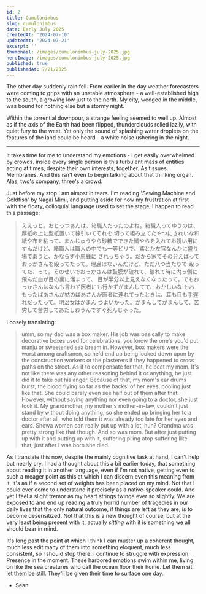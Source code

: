 ```yaml
---
id: 2
title: Cumulonimbus
slug: cumulonimbus
date: Early July 2025
createdAt: '2024-07-10'
updatedAt: '2024-07-21'
excerpt: ''
thumbnail: /images/cumulonimbus-july-2025.jpg
heroImage: /images/cumulonimbus-july-2025.jpg
published: true
publishedAt: 7/21/2025
---
```


The other day suddenly rain fell. From earlier in the day weather forecasters
were coming to grips with an unstable atmosphere - a well-established high
to the south, a growing low just to the north. My city, wedged in the middle,
was bound for nothing else but a stormy night. 

Within the torrential downpour, a strange feeling seemed to well up. Almost 
as if the axis of the Earth had been flipped, thunderclouds rolled lazily,
with quiet fury to the west. Yet only the sound of splashing water droplets
on the features of the land could be heard - a white noise ushering in the night.

---

It takes time for me to understand my emotions - I get easily overwhelmed by crowds.
inside every single person is this turbulent mass of entities acting at times,
despite their own interests, together. As tissues. Membranes. And this isn't 
even to begin talking about that thinking organ. Alas, two's company, three's a crowd.

Just before my stop I am almost in tears. I'm reading 'Sewing Machine and Goldfish' by Nagai Mimi, 
and putting aside for now my frustration at first with the floaty, colloquial language used to set 
the stage, I happen to read this passage:

>ええっと。おとっつぁんは、箱職人だったのよね。箱職人ってゆうのは、厚紙の上に型紙置いて線引いてそれを
>切って組み立てたやつにきれいな和紙や布を粘って、まんじゅうやら砂糖でできた鯛やらを入れてお祝い用に
>すんだけど、箱職人は職人の中でも一等ビリで、鳶とか左官なんかに盛り場であうと、かならず小馬鹿に
>されっちゃう。だから家でその分えばっておっかさんを殴ってたって。理屈はないんだけど、ただ八つ当たりで
>殴ってた、って。そのせいでおっかさんは鼓膜が破れて、破れて時に内っ側に飛んだ血が目の裏に溜まって、
>目が半分以上見えなくなったって。でもおっかさんはなんも言わず医者にも行かずがまんしてて、おかしいな
>とおもったばあさんが姑のばあさんが医者に連れてったときは、耳も目も手遅れだったって。明治女はがまん
>づよいかった。がまんしてがまんして、苦労して苦労してあたしおうんですぐ死んじゃった。

Loosely translating:

> umm, so my dad was a box maker. His job was basically to make decorative boxes used for
> celebrations, you know the one's you'd put manju or sweetened sea bream in. However, box makers
> were the worst among craftsmen, so he'd end up being looked down upon by the construction 
> workers or the plasterers if they happened to cross paths on the street. As if to compensate for that,
> he beat my mom. It's not like there was any other reasoning behind it or anything, he just did it
> to take out his anger. Because of that, my mom's ear drums burst, the blood flying so far as
> the backs' of her eyes, pooling just like that. She could barely even see half out of them after that.
> However, without saying anything nor even going to a doctor, she just took it. My grandmother,
> my mother's mother-in-law, couldn't just stand by without doing anything, so she ended up bringing
> her to a doctor after all, who told them it was already too late for her eyes and ears. Showa women
> can really put up with a lot, huh? Grandma was pretty strong like that though. And so was mom. But
> after just putting up with it and putting up with it, suffering piling atop suffering like that,
> just after I was born she died.

As I translate this now, despite the mainly cognitive task at hand, I can't help but nearly cry. I had 
a thought about this a bit earlier today, that something about reading it in another language, even if I'm
not native, getting even to such a meager point as this at which I can discern even this meaning from it, it's
as if a second set of weights has been placed on my mind. Not that I could ever come to understand it precisely
as a native-speaker could. And yet I feel a slight tremor as my heart strings twinge ever so slightly. We are exposed
to and end up reading a truly horrid number of tragedies in our daily lives that the only natural outcome, if
things are left as they are, is to become desensitized. Not that this is a new thought of course, but at the very least
being present with it, actually *sitting* with it is something we all should bear in mind.

It's long past the point at which I think I can muster up a coherent thought, much less edit many of them into something
eloquent, much less consistent, so I should stop there. I continue to struggle with expression. Presence in the moment.
These harbored emotions swim within me, living on like the sea creatures who call the ocean floor their home.
Let them sit, let them be still. They'll be given their time to surface one day.

- Sean
